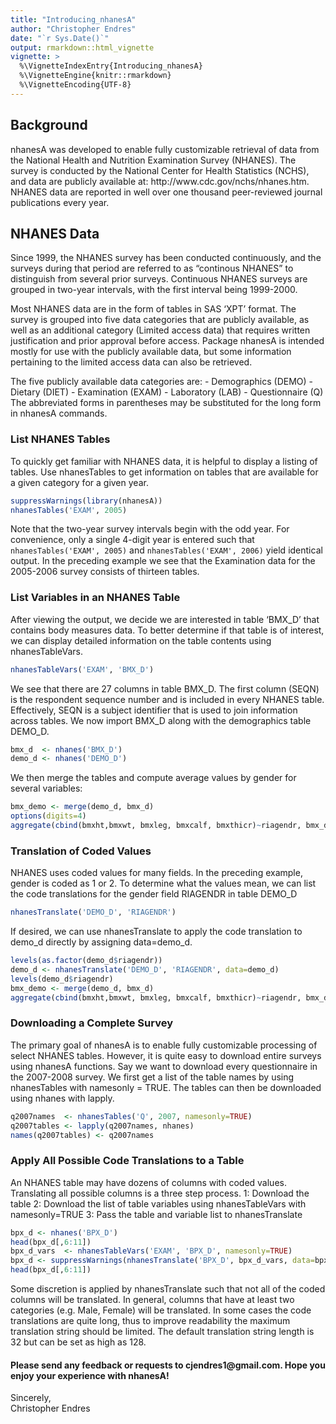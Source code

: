 ```yaml
---
title: "Introducing_nhanesA"
author: "Christopher Endres"
date: "`r Sys.Date()`"
output: rmarkdown::html_vignette
vignette: >
  %\VignetteIndexEntry{Introducing_nhanesA}
  %\VignetteEngine{knitr::rmarkdown}
  %\VignetteEncoding{UTF-8}
---
```


## Background
nhanesA was developed to enable fully customizable retrieval of data from the National Health and Nutrition Examination Survey (NHANES). The survey is conducted by the National Center for Health Statistics (NCHS), and data are publicly available at: http://www.cdc.gov/nchs/nhanes.htm. NHANES data are reported in well over one thousand peer-reviewed journal publications every year. 

## NHANES Data
Since 1999, the NHANES survey has been conducted continuously, and the surveys during that period are referred to as "continous NHANES" to distinguish from several prior surveys. Continuous NHANES surveys are grouped in two-year intervals, with the first interval being 1999-2000.

Most NHANES data are in the form of tables in SAS 'XPT' format. The survey is grouped into five data categories that are publicly available, as well as an additional category (Limited access data) that requires written justification and prior approval before access. Package nhanesA is intended mostly for use with the publicly available data, but some information pertaining to the limited access data can also be retrieved.

The five publicly available data categories are:
- Demographics  (DEMO)
- Dietary       (DIET)
- Examination   (EXAM)
- Laboratory    (LAB)
- Questionnaire (Q)
The abbreviated forms in parentheses may be substituted for the long form in nhanesA commands.

### List NHANES Tables
To quickly get familiar with NHANES data, it is helpful to display a listing of tables.
Use nhanesTables to get information on tables that are available for a given category for a given year.
```r
suppressWarnings(library(nhanesA))
nhanesTables('EXAM', 2005)
```

Note that the two-year survey intervals begin with the odd year. For convenience, only a single 4-digit year is entered such that ``` nhanesTables('EXAM', 2005) ``` and ``` nhanesTables('EXAM', 2006)``` yield identical output. In the preceding example we see that the Examination data for the 2005-2006 survey consists of thirteen tables.

### List Variables in an NHANES Table

After viewing the output, we decide we are interested in table 'BMX_D' that contains body measures data.
To better determine if that table is of interest, we can display detailed information on the table contents using nhanesTableVars.
```r
nhanesTableVars('EXAM', 'BMX_D')
```
We see that there are 27 columns in table BMX_D. The first column (SEQN) is the respondent sequence number and is included in every NHANES table. Effectively, SEQN is a subject identifier that is used to join information across tables.
We now import BMX\_D along with the demographics table DEMO\_D.
```r
bmx_d  <- nhanes('BMX_D')
demo_d <- nhanes('DEMO_D')
```
We then merge the tables and compute average values by gender for several variables: 
```r
bmx_demo <- merge(demo_d, bmx_d)
options(digits=4)
aggregate(cbind(bmxht,bmxwt, bmxleg, bmxcalf, bmxthicr)~riagendr, bmx_demo, mean)
```

### Translation of Coded Values

NHANES uses coded values for many fields. In the preceding example, gender is coded as 1 or 2. To determine what the values mean, we can list the code translations for the gender field RIAGENDR in table DEMO_D
```r
nhanesTranslate('DEMO_D', 'RIAGENDR')
```

If desired, we can use nhanesTranslate to apply the code translation to demo\_d directly by assigning data=demo\_d. 
```r
levels(as.factor(demo_d$riagendr))
demo_d <- nhanesTranslate('DEMO_D', 'RIAGENDR', data=demo_d)
levels(demo_d$riagendr)
bmx_demo <- merge(demo_d, bmx_d)
aggregate(cbind(bmxht,bmxwt, bmxleg, bmxcalf, bmxthicr)~riagendr, bmx_demo, mean)
```

### Downloading a Complete Survey
The primary goal of nhanesA is to enable fully customizable processing of select NHANES tables. However, it is quite easy to download entire surveys using nhanesA functions.
Say we want to download every questionnaire in the 2007-2008 survey.  We first get a list of the table names by using nhanesTables with namesonly = TRUE. The tables can then be downloaded using nhanes with lapply.
```r
q2007names  <- nhanesTables('Q', 2007, namesonly=TRUE)
q2007tables <- lapply(q2007names, nhanes)
names(q2007tables) <- q2007names
```

### Apply All Possible Code Translations to a Table
An NHANES table may have dozens of columns with coded values. Translating all possible columns is a three step process.
1: Download the table
2: Download the list of table variables using nhanesTableVars with namesonly=TRUE
3: Pass the table and variable list to nhanesTranslate

```r
bpx_d <- nhanes('BPX_D')
head(bpx_d[,6:11])
bpx_d_vars  <- nhanesTableVars('EXAM', 'BPX_D', namesonly=TRUE)
bpx_d <- suppressWarnings(nhanesTranslate('BPX_D', bpx_d_vars, data=bpx_d))
head(bpx_d[,6:11])
```

Some discretion is applied by nhanesTranslate such that not all of the coded columns will be translated. In general, columns that have at least two categories (e.g. Male, Female) will be translated.  In some cases the code translations are quite long, thus to improve readability the maximum translation string should be limited. The default translation string length is 32 but can be set as high as 128.  

#### Please send any feedback or requests to cjendres1@gmail.com. Hope you enjoy your experience with nhanesA!
Sincerely,  
Christopher Endres